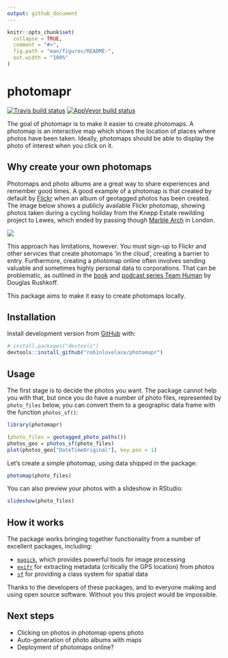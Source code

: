 ```yaml
---
output: github_document
---
```


<!-- README.md is generated from README.Rmd. Please edit that file -->

```r
knitr::opts_chunk$set(
  collapse = TRUE,
  comment = "#>",
  fig.path = "man/figures/README-",
  out.width = "100%"
)
```

# photomapr

<!-- badges: start -->
[![Travis build status](https://travis-ci.org/robinlovelace/photomapr.svg?branch=master)](https://travis-ci.org/robinlovelace/photomapr)
[![AppVeyor build status](https://ci.appveyor.com/api/projects/status/github/robinlovelace/photomapr?branch=master&svg=true)](https://ci.appveyor.com/project/robinlovelace/photomapr)
<!-- badges: end -->

The goal of photomapr is to make it easier to create photomaps.
A photomap is an interactive map which shows the location of places where photos have been taken.
Ideally, photomaps should be able to display the photo of interest when you click on it.

## Why create your own photomaps

Photomaps and photo albums are a great way to share experiences and remember good times.
A good example of a photomap is that created by default by [Flickr](https://www.flickr.com/photos/97888609@N02/sets/72157704719583382/map) when an album of geotagged photos has been created.
The image below shows a publicly available Flickr photomap, showing photos taken during a cycling holiday from the Knepp Estate rewilding project to Lewes, which ended by passing though [Marble Arch](https://www.independent.co.uk/environment/climate-change-protest-extinction-rebellion-london-oxford-street-waterloo-a8870206.html) in London.

[![](man/flickr-photomap.png)](https://www.flickr.com/photos/97888609@N02/sets/72157704719583382/map)

This approach has limitations, however.
You must sign-up to Flickr and other services that create photomaps 'in the cloud', creating a barrier to entry.
Furthermore, creating a photomap online often involves sending valuable and sometimes highly personal data to corporations.
That can be problematic, as outlined in the [book](https://www.amazon.com/Team-Human-Douglas-Rushkoff/dp/039365169X) and [podcast series Team Human](https://teamhuman.fm/) by Douglas Rushkoff.

This package aims to make it easy to create photomaps locally.
<!-- and, if you want, deploy the results online. -->

## Installation

Install development version from [GitHub](https://github.com/) with:

``` r
# install.packages("devtools")
devtools::install_github("robinlovelace/photomapr")
```

## Usage

The first stage is to decide the photos you want.
The package cannot help you with that, but once you do have a number of photo files, represented by `photo_files` below, you can convert them to a geographic data frame with the function `photos_sf()`:

```r
library(photomapr)

(photo_files = geotagged_photo_paths())
photos_geo = photos_sf(photo_files)
plot(photos_geo["DateTimeOriginal"], key.pos = 1)
```

Let's create a simple photomap, using data shipped in the package:

```r
photomap(photo_files)
```


You can also preview your photos with a slideshow in RStudio:

```r
slideshow(photo_files) 
```

## How it works

The package works bringing together functionality from a number of excellent packages, including:

- [`magick`](https://github.com/ropensci/magick), which provides powerful tools for image processing
- [`exifr`](https://github.com/paleolimbot/exifr) for extracting metadata (critically the GPS location) from photos
- [`sf`](https://github.com/r-spatial/sf) for providing a class system for spatial data

Thanks to the developers of these packages, and to everyone making and using open source software.
Without you this project would be impossible.

## Next steps

- Clicking on photos in photomap opens photo
- Auto-generation of photo albums with maps
- Deployment of photomaps online?


